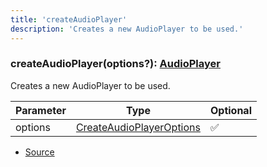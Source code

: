 ```yaml
---
title: 'createAudioPlayer'
description: 'Creates a new AudioPlayer to be used.'
---
```


### createAudioPlayer(options?): [AudioPlayer](/api/discord-player/classes/AudioPlayer)

Creates a new AudioPlayer to be used.

| Parameter | Type                                                                           | Optional |
| --------- | ------------------------------------------------------------------------------ | -------- |
| options   | [CreateAudioPlayerOptions](/api/discord-player/types/CreateAudioPlayerOptions) | ✅       |

- [Source](https://github.com/androz2091/discord-player/blob/ce04b3f4c6671029ce4d4aa9090e56ac7e7f5666/packages/discord-voip/src/audio/AudioPlayer.ts#L654)
